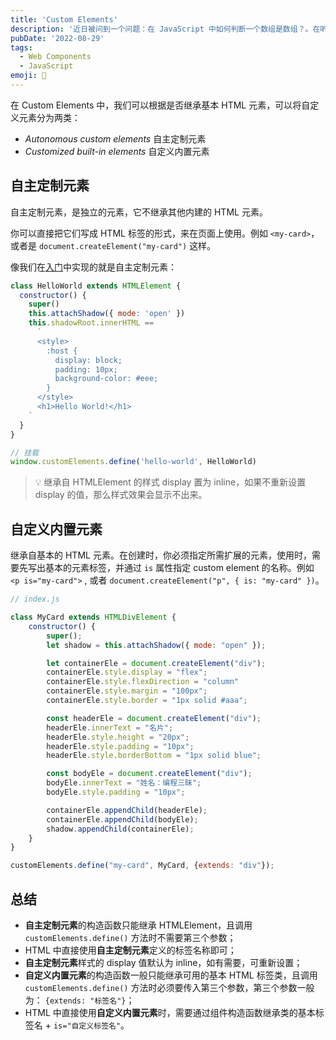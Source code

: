 ```yaml
---
title: 'Custom Elements'
description: '近日被问到一个问题：在 JavaScript 中如何判断一个数组是数组？。在听到这个问题的时候我就在想有那些方式，在我们常用的类型判断中可以通过 `typeof` 或 `instanceof` 来进行类型判断。'
pubDate: '2022-08-29'
tags:
  - Web Components
  - JavaScript
emoji: 💄
---
```


在 Custom Elements 中，我们可以根据是否继承基本 HTML 元素，可以将自定义元素分为两类：

- _Autonomous custom elements_ 自主定制元素
- _Customized built-in elements_ 自定义内置元素

## 自主定制元素

自主定制元素，是独立的元素，它不继承其他内建的 HTML 元素。

你可以直接把它们写成 HTML 标签的形式，来在页面上使用。例如 `<my-card>`，或者是 `document.createElement("my-card")` 这样。

像我们在[入门](https://www.notion.so/Web-Components-feb3e140c8964426a19540c3a0dc7167)中实现的就是自主定制元素：

```javascript
class HelloWorld extends HTMLElement {
  constructor() {
    super()
    this.attachShadow({ mode: 'open' })
    this.shadowRoot.innerHTML ==
      `
      <style>
        :host {
          display: block;
          padding: 10px;
          background-color: #eee;
        }
      </style>
      <h1>Hello World!</h1>
    `
  }
}

// 挂载
window.customElements.define('hello-world', HelloWorld)
```

> 💡 继承自 HTMLElement 的样式 display 置为 inline，如果不重新设置 display 的值，那么样式效果会显示不出来。

## 自定义内置元素

继承自基本的 HTML 元素。在创建时，你必须指定所需扩展的元素，使用时，需要先写出基本的元素标签，并通过 `is` 属性指定 custom element 的名称。例如 `<p is="my-card">` , 或者 `document.createElement("p", { is: "my-card" })`。

```js
// index.js

class MyCard extends HTMLDivElement {
    constructor() {
        super();
        let shadow = this.attachShadow({ mode: "open" });

        let containerEle = document.createElement("div");
        containerEle.style.display = "flex";
        containerEle.style.flexDirection = "column"
        containerEle.style.margin = "100px";
        containerEle.style.border = "1px solid #aaa";

        const headerEle = document.createElement("div");
        headerEle.innerText = "名片";
        headerEle.style.height = "20px";
        headerEle.style.padding = "10px";
        headerEle.style.borderBottom = "1px solid blue";

        const bodyEle = document.createElement("div");
        bodyEle.innerText = "姓名：编程三昧";
        bodyEle.style.padding = "10px";

        containerEle.appendChild(headerEle);
        containerEle.appendChild(bodyEle);
        shadow.appendChild(containerEle);
    }
}

customElements.define("my-card", MyCard, {extends: "div"});
```

## 总结

- **自主定制元素**的构造函数只能继承 HTMLElement，且调用 `customElements.define()` 方法时不需要第三个参数；
- HTML 中直接使用**自主定制元素**定义的标签名称即可；
- **自主定制元素**样式的 display 值默认为 inline，如有需要，可重新设置；
- **自定义内置元素**的构造函数一般只能继承可用的基本 HTML 标签类，且调用 `customElements.define()` 方法时必须要传入第三个参数，第三个参数一般为： `{extends: "标签名"}`；
- HTML 中直接使用**自定义内置元素**时，需要通过组件构造函数继承类的基本标签名 + `is="自定义标签名"`。